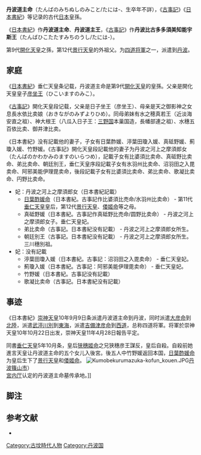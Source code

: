 '''丹波道主命'''（たんばのみちぬしのみこと/たには-、生卒年不詳），《[[古事記|古事記]]》《[[日本書紀|日本書紀]]》等记录的古代[[日本|日本]]皇孫。

《[[日本書紀|日本書紀]]》作'''丹波道主命'''、'''丹波道主王'''，《[[古事記|古事記]]》作'''丹波比古多多須美知能宇斯王'''（たんばひこたたすみちのうし/たには-）{{Sfn|丹波道主命（古代氏族）|2010年|p=426}}。

第9代[[開化天皇|開化天皇]]之孫，第12代[[景行天皇|景行天皇]]的外祖父。为[[四道将軍|四道将軍]]之一，派遣到[[丹波|丹波]]。
==家庭==
《[[日本書紀|日本書紀]]》垂仁天皇条记载，丹波道主命是第9代[[開化天皇|開化天皇]]的皇孫{{Sfn|丹波道主命（古代氏族）|2010年|p=426}}。父亲是開化天皇皇子[[彦坐王|彦坐王]]（ひこいますのみこ）。

《[[古事記|古事記]]》開化天皇段记载，父亲是日子坐王（彦坐王）、母亲是天之御影神之女息長水依比卖娘（おきながのみずよりひめ）{{Sfn|丹波道主命（古代氏族）|2010年|p=426}}。同母弟妹有水之穂真若王（近淡海安直之祖）、神大根王（八瓜入日子王：[[美濃国|三野国]]本巢国造，長幡部連之祖）、水穗五百依比卖、御井津比卖。

《日本書紀》没有記載他的妻子，子女有日葉酢媛、渟葉田瓊入媛、真砥野媛、薊瓊入媛、竹野媛。《古事記》開化天皇段記載他的妻子为丹波之河上之摩須郎女（たんばのかわかみのますのいらつめ），記載子女有比婆須比卖命、真砥野比卖命、弟比卖命、朝廷別王，垂仁天皇序段記載子女有氷羽州比卖命、沼羽田之入毘卖命、阿邪美能伊理毘卖命，後段記載子女有比婆須比卖命、弟比卖命、歌凝比卖命、円野比卖命。

* 妃：丹波之河上之摩須郎女（日本書紀記載）
** [[日葉酢媛命|日葉酢媛命]]（日本書紀。古事記作比婆須比売命/氷羽州比卖命） - 第11代[[垂仁天皇|垂仁天皇]]皇后，第12代[[景行天皇|景行天皇]]、[[倭姬命|倭姬命]]等之母。
** 真砥野媛（日本書紀。古事記作真砥野比売命/圆野比卖命） - 丹波之河上之摩須郎女子。垂仁天皇妃。
** 弟比卖命（古事記。日本書紀没有記載） - 丹波之河上之摩須郎女所生。
** 朝廷別王（古事記。日本書紀没有記載） - 丹波之河上之摩須郎女所生。三川穗別祖。
* 妃：没有記載
** 渟葉田瓊入媛（日本書紀。古事記：沼羽田之入毘卖命） - 垂仁天皇妃。
** 薊瓊入媛（日本書紀。古事記：阿邪美能伊理毘卖命） - 垂仁天皇妃。
** 竹野媛（日本書紀。古事記没有記載）
** 歌凝比卖命（古事記。日本書紀没有記載）

== 事迹 ==
《日本書紀》[[崇神天皇|崇神天皇]]10年9月9日条派遣丹波道主命到丹波，同时派遣[[大彦命|大彦命]]到[[北陸道|北陸]]，派遣[[武渟川別|武渟川別]]到[[東海道|東海]]，派遣[[吉備津彦命|吉備津彦命]]到[[山陽道|西道]]，总称四道将軍{{Sfn|丹波道主命（古代氏族）|2010年|p=426}}。将軍於崇神天皇10年10月22日出发，崇神天皇11年4月28日報告平定。

同書[[垂仁天皇|垂仁天皇]]5年10月条，皇后[[狭穗姬命|狭穗姬命]]之兄狭穗彦王謀反，皇后自殺。自殺前她進言天皇让丹波道主命的五个女儿入後宮{{Sfn|丹波道主命（古代氏族）|2010年|p=426}}。後五人中竹野媛返回本国，[[日葉酢媛命|日葉酢媛命]]为皇后生下了[[景行天皇|景行天皇]]和[[倭姬命|倭姬命]]{{Sfn|丹波道主命（古代氏族）|2010年|p=426}}。
[[File:Kumobekurumazuka-kofun_kouen.JPG|thumb]][[丹波篠山市|丹波篠山市]]）<br />[[宮内厅|宮内厅]]认定的丹波道主命墓传承地。]]

== 脚注 ==
{{Reflist}}

== 参考文献 ==
* {{Cite book|editor=|author=|year=2010|chapter=丹波道主命|title=日本古代氏族人名辞典 普及版|publisher=[[吉川弘文館|吉川弘文館]]|isbn=978-4642014588|ref={{Harvid|丹波道主命（古代氏族）|2010年}}}}

[[Category:古坟時代人物|Category:古坟時代人物]]
[[Category:丹波国|Category:丹波国]]